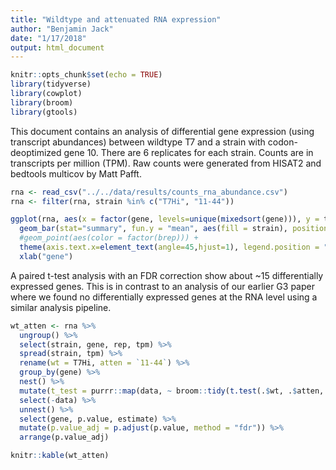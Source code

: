 ```yaml
---
title: "Wildtype and attenuated RNA expression"
author: "Benjamin Jack"
date: "1/17/2018"
output: html_document
---
```


```r
knitr::opts_chunk$set(echo = TRUE)
library(tidyverse)
library(cowplot)
library(broom)
library(gtools)
```

This document contains an analysis of differential gene expression (using transcript abundances) between wildtype T7 and a strain with codon-deoptimized gene 10. There are 6 replicates for each strain. Counts are in transcripts per million (TPM). Raw counts were generated from HISAT2 and bedtools multicov by Matt Pafft.

```r
rna <- read_csv("../../data/results/counts_rna_abundance.csv")
rna <- filter(rna, strain %in% c("T7Hi", "11-44"))

ggplot(rna, aes(x = factor(gene, levels=unique(mixedsort(gene))), y = tpm)) + 
  geom_bar(stat="summary", fun.y = "mean", aes(fill = strain), position = "dodge") +
  #geom_point(aes(color = factor(brep))) +
  theme(axis.text.x=element_text(angle=45,hjust=1), legend.position = "top") +
  xlab("gene")
```

A paired t-test analysis with an FDR correction show about ~15 differentially expressed genes. This is in contrast to an analysis of our earlier G3 paper where we found no differentially expressed genes at the RNA level using a similar analysis pipeline.

```r
wt_atten <- rna %>%
  ungroup() %>%
  select(strain, gene, rep, tpm) %>%
  spread(strain, tpm) %>%
  rename(wt = T7Hi, atten = `11-44`) %>%
  group_by(gene) %>%
  nest() %>%
  mutate(t_test = purrr::map(data, ~ broom::tidy(t.test(.$wt, .$atten, data = ., paired = F)))) %>%
  select(-data) %>%
  unnest() %>%
  select(gene, p.value, estimate) %>%
  mutate(p.value_adj = p.adjust(p.value, method = "fdr")) %>%
  arrange(p.value_adj)

knitr::kable(wt_atten)
```
